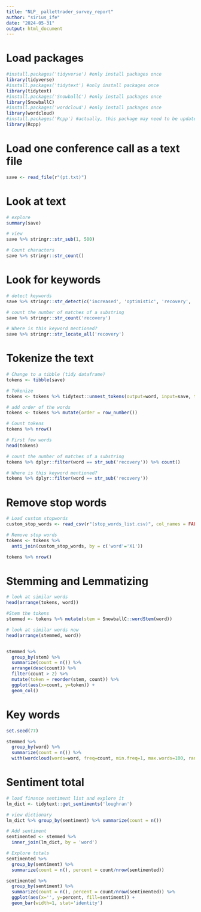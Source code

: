 ```yaml
---
title: "NLP_ pallettrader_survey_report"
author: "sirius_ife"
date: "2024-05-31"
output: html_document
---
```


# Load packages
```r
#install.packages('tidyverse') #only install packages once
library(tidyverse)
#install.packages('tidytext') #only install packages once
library(tidytext)
#install.packages('SnowballC') #only install packages once
library(SnowballC)
#install.packages('wordcloud') #only install packages once
library(wordcloud)
#install.packages('Rcpp') #actually, this package may need to be updated
library(Rcpp)
```

# Load one conference call as a text file
```r
save <- read_file(r"(pt.txt)")
```

# Look at text
```r
# explore
summary(save)

# view
save %>% stringr::str_sub(1, 500)

# Count characters
save %>% stringr::str_count()
```

# Look for keywords
```r
# detect keywords
save %>% stringr::str_detect(c('increased', 'optimistic', 'recovery', 'upward', 'opportunities', 'strengthen', 'abundance', 'stabilization'))

# count the number of matches of a substring
save %>% stringr::str_count('recovery')

# Where is this keyword mentioned?
save %>% stringr::str_locate_all('recovery')

```

# Tokenize the text
```r
# Change to a tibble (tidy dataframe)
tokens <- tibble(save)

# Tokenize
tokens <- tokens %>% tidytext::unnest_tokens(output=word, input=save, token='words', to_lower=TRUE)

# add order of the words
tokens <- tokens %>% mutate(order = row_number())

# Count tokens
tokens %>% nrow()

# First few words
head(tokens)

# count the number of matches of a substring
tokens %>% dplyr::filter(word == str_sub('recovery')) %>% count()

# Where is this keyword mentioned?
tokens %>% dplyr::filter(word == str_sub('recovery'))
```

# Remove stop words
```r
# Load custom stopwords
custom_stop_words <- read_csv(r"(stop_words_list.csv)", col_names = FALSE)

# Remove stop words
tokens <- tokens %>% 
  anti_join(custom_stop_words, by = c('word'='X1'))

tokens %>% nrow()
```
# Stemming and Lemmatizing
```r
# look at similar words
head(arrange(tokens, word))

#Stem the tokens
stemmed <- tokens %>% mutate(stem = SnowballC::wordStem(word))

# look at similar words now
head(arrange(stemmed, word))


stemmed %>% 
  group_by(stem) %>% 
  summarize(count = n()) %>%
  arrange(desc(count)) %>% 
  filter(count > 2) %>% 
  mutate(token = reorder(stem, count)) %>% 
  ggplot(aes(x=count, y=token)) +
  geom_col()
```

# Key words
```r
set.seed(77)

stemmed %>% 
  group_by(word) %>% 
  summarize(count = n()) %>% 
  with(wordcloud(words=word, freq=count, min.freq=1, max.words=100, random.order=F, rot.per=0.30, colors=brewer.pal(8, "Dark2")))
```

# Sentiment total
```r
# load finance sentiment list and explore it
lm_dict <- tidytext::get_sentiments('loughran')

# view dictionary
lm_dict %>% group_by(sentiment) %>% summarize(count = n())

# Add sentiment
sentimented <- stemmed %>% 
  inner_join(lm_dict, by = 'word')

# Explore totals
sentimented %>% 
  group_by(sentiment) %>% 
  summarize(count = n(), percent = count/nrow(sentimented))

sentimented %>% 
  group_by(sentiment) %>% 
  summarize(count = n(), percent = count/nrow(sentimented)) %>% 
  ggplot(aes(x='', y=percent, fill=sentiment)) +
  geom_bar(width=1, stat='identity')
```


